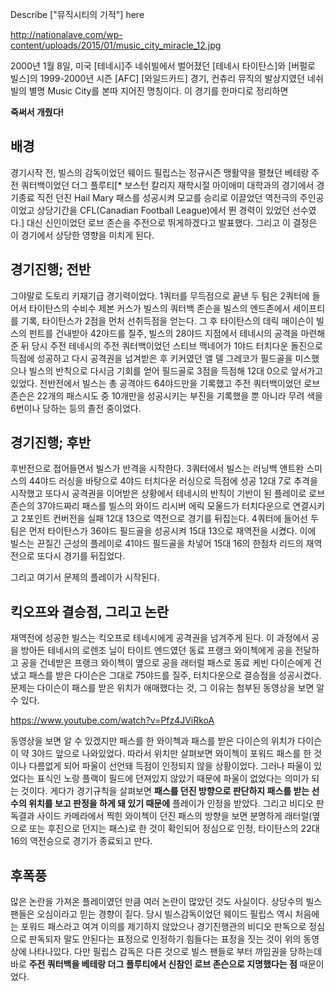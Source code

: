 Describe ["뮤직시티의 기적"] here


http://nationalave.com/wp-content/uploads/2015/01/music_city_miracle_12.jpg


2000년 1월 8일, 미국 [테네시]주 네쉬빌에서 벌어졌던 [테네시 타이탄스]와 [버펄로 빌스]의 1999-2000년 시즌 [AFC] [와일드카드] 경기, 컨츄리 뮤직의 발상지였던 네쉬빌의 별명 Music City를 본따 지어진 명칭이다. 이 경기를 한마디로 정리하면


'''죽써서 개줬다!'''


== 배경 ==
경기시작 전, 빌스의 감독이었던 웨이드 필립스는 정규시즌 맹활약을 펼쳤던 베테랑 주전 쿼터백이었던 더그 플루티[*  보스턴 칼리지 재학시절 마이애미 대학과의 경기에서 경기종료 직전 던진 Hail Mary 패스를 성공시켜 모교를 승리로 이끌었던 역전극의 주인공이었고 상당기간을 CFL(Canadian Football League)에서 뛴 경력이 있었던 선수였다.] 대신 신인이었던 로브 존슨을 주전으로 뛰게하겠다고 발표했다. 그리고 이 결정은 이 경기에서 상당한 영향을 미치게 된다.

== 경기진행; 전반 ==
그야말로 도토리 키재기급 경기력이었다. 1쿼터를 무득점으로 끝낸 두 팀은 2쿼터에 들어서 타이탄스의 수비수 제본 커스가 빌스의 쿼터백 존슨을 빌스의 엔드존에서 세이프티를 기록, 타이탄스가 2점을 먼처 선취득점을 얻는다. 그 후 타이탄스의 데릭 매이슨이 빌스의 펀트를 건내받아 42야드를 질주, 빌스의 28야드 지점에서 테네시의 공격을 마련해준 뒤 당시 주전 테네시의 주전 쿼터백이었던 스티브 맥네어가 1야드 터치다운 돌진으로 득점에 성공하고 다시 공격권을 넘겨받은 후 키커였던 앨 델 그레코가 필드골을 미스했으나 빌스의 반칙으로 다시금 기회를 얻어 필드골로 3점을 득점해 12대 0으로 앞서가고 있었다. 전반전에서 빌스는 총 공격야드 64야드만을 기록했고 주전 쿼터백이었던 로브 존슨은 22개의 패스시도 중 10개만을 성공시키는 부진을 기록했을 뿐 아니라 무려 색을 6번이나 당하는 등의 졸전 중이었다.

== 경기진행; 후반 ==
후반전으로 접어들면서 빌스가 반격을 시작한다. 3쿼터에서 빌스는 러닝백 앤트완 스미스의 44야드 러싱을 바탕으로 4야드 터치다운 러싱으로 득점에 성공 12대 7로 추격을 시작했고 또다시 공격권을 이어받은 상황에서 테네시의 반칙이 기반이 된 플레이로 로브 존슨의 37야드짜리 패스를 빌스의 와이드 리시버 에릭 모울드가 터치다운으로 연결시키고 2포인트 컨버전을 실패 12대 13으로 역전으로 경기를 뒤집는다. 4쿼터에 들어선 두 팀은 먼저 타이탄스가 36야드 필드골을 성공시켜 15대 13으로 재역전을 시켰다. 이에 빌스는 끈질긴 근성의 플레이로 41야드 필드골을 차넣어 15대 16의 한점차 리드의 재역전으로 또다시 경기를 뒤집었다. 

그리고 여기서 문제의 플레이가 시작된다.

== 킥오프와 결승점, 그리고 논란 ==
재역전에 성공한 빌스는 킥오프로 테네시에게 공격권을 넘겨주게 된다. 이 과정에서 공을 방아든 테네시의 로렌조 닐이 타이트 엔드였던 동료 프랭크 와이첵에게 공을 전달하고 공을 건네받은 프랭크 와이첵이 옆으로 공을 래터럴 패스로 동료 케빈 다이슨에게 건냈고 패스를 받은 다이슨은 그대로 75야드를 질주, 터치다운으로 결승점을 성공시켰다. 문제는 다이슨이 패스를 받은 위치가 애매했다는 것, 그 이유는 첨부된 동영상을 보면 알 수 있다.

https://www.youtube.com/watch?v=Pfz4JViRkoA

동영상을 보면 알 수 있겠지만 패스를 한 와이첵과 패스를 받은 다이슨의 위치가 다이슨이 약 3야드 앞으로 나와있었다. 따라서 위치만 살펴보면 와이첵이 포워드 패스를 한 것이나 다름없게 되어 파울이 선언돼 득점이 인정되지 않을 상황이었다. 그러나 파울이 있었다는 표식인 노랑 플랙이 필드에 던져있지 않았기 때문에 파울이 없었다는 의미가 되는 것이다. 게다가 경기규칙을 살펴보면 '''패스를 던진 방향으로 판단하지 패스를 받는 선수의 위치를 보고 판정을 하게 돼 있기 때문에''' 플레이가 인정을 받았다. 그리고 비디오 판독결과 사이드 카메라에서 찍힌 와이첵이 던진 패스의 방향을 보면 분명하게 래터럴(옆으로 또는 후진으로 던지는 패스)로 한 것이 확인되어 정심으로 인정, 타이탄스의 22대 16의 역전승으로 경기가 종료되고 만다. 

== 후폭풍 ==
많은 논란을 가져온 플레이였던 만큼 여러 논란이 많았던 것도 사실이다. 상당수의 빌스 팬들은 오심이라고 믿는 경향이 짙다. 당시 빌스감독이었던 웨이드 필립스 역시 처음에는 포워드 패스라고 여겨 이의를 제기하지 않았으나 경기진행관의 비디오 판독으로 정심으로 판독되자 말도 안된다는 표정으로 인정하기 힘들다는 표정을 짓는 것이 위의 동영상에 나타나있다. 다만 필립스 감독은 다른 것으로 빌스 팬들로 부터 까임권을 당하는데 바로 '''주전 쿼터백을 베테랑 더그 플루티에서 신참인 로브 존슨으로 지명했다는 점''' 때문이었다.

